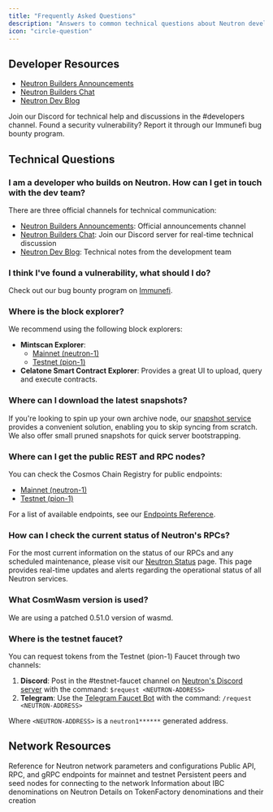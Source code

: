 ```yaml
---
title: "Frequently Asked Questions"
description: "Answers to common technical questions about Neutron development"
icon: "circle-question"
---
```


## Developer Resources

<CardGroup cols={3}>
  <Card title="Community Channels" icon="users" iconType="duotone">
    <ul className="mt-2 space-y-1">
      <li><a href="https://t.me/+Q6C_kb0xLaoxYzE1" target="_blank" className="text-primary hover:underline">Neutron Builders Announcements</a></li>
      <li><a href="https://t.me/+b9f8m8iybLdhYjE9" target="_blank" className="text-primary hover:underline">Neutron Builders Chat</a></li>
      <li><a href="https://t.me/+GK5KVutIvQhhNmNi" target="_blank" className="text-primary hover:underline">Neutron Dev Blog</a></li>
    </ul>
  </Card>
  
  <Card title="Technical Support" icon="headset" iconType="duotone" href="https://discord.gg/neutron" target="_blank">
    Join our Discord for technical help and discussions in the #developers channel.
  </Card>
  
  <Card title="Bug Bounty" icon="bug" iconType="duotone" href="https://immunefi.com/bug-bounty/neutron" target="_blank">
    Found a security vulnerability? Report it through our Immunefi bug bounty program.
  </Card>
</CardGroup>

## Technical Questions

### I am a developer who builds on Neutron. How can I get in touch with the dev team?

There are three official channels for technical communication:

- <a href="https://t.me/+Q6C_kb0xLaoxYzE1" target="_blank" className="text-primary hover:underline">Neutron Builders Announcements</a>: Official announcements channel
- <a href="https://discord.gg/neutron" target="_blank" className="text-primary hover:underline">Neutron Builders Chat</a>: Join our Discord server for real-time technical discussion
- <a href="https://t.me/+GK5KVutIvQhhNmNi" target="_blank" className="text-primary hover:underline">Neutron Dev Blog</a>: Technical notes from the development team

### I think I've found a vulnerability, what should I do?

Check out our bug bounty program on <a href="https://immunefi.com/bug-bounty/neutron" target="_blank" className="text-primary hover:underline">Immunefi</a>.

### Where is the block explorer?

We recommend using the following block explorers:

- **Mintscan Explorer**:
  - <a href="https://mintscan.io/neutron" target="_blank" className="text-primary hover:underline">Mainnet (neutron-1)</a>
  - <a href="https://mintscan.io/neutron-testnet" target="_blank" className="text-primary hover:underline">Testnet (pion-1)</a>
- **Celatone Smart Contract Explorer**: Provides a great UI to upload, query and execute contracts.

### Where can I download the latest snapshots?

If you're looking to spin up your own archive node, our <a href="https://cosmos-snapshots.neutron.org/" target="_blank" className="text-primary hover:underline">snapshot service</a> provides a convenient solution, enabling you to skip syncing from scratch. We also offer small pruned snapshots for quick server bootstrapping.

### Where can I get the public REST and RPC nodes?

You can check the Cosmos Chain Registry for public endpoints:

- <a href="https://github.com/cosmos/chain-registry/tree/master/neutron" target="_blank" className="text-primary hover:underline">Mainnet (neutron-1)</a>
- <a href="https://github.com/cosmos/chain-registry/tree/master/testnets/neutrontestnet" target="_blank" className="text-primary hover:underline">Testnet (pion-1)</a>

For a list of available endpoints, see our <a href="/resources/endpoints" className="text-primary hover:underline">Endpoints Reference</a>.

### How can I check the current status of Neutron's RPCs?

For the most current information on the status of our RPCs and any scheduled maintenance, please visit our <a href="https://status.neutron.org/" target="_blank" className="text-primary hover:underline">Neutron Status</a> page. This page provides real-time updates and alerts regarding the operational status of all Neutron services.

### What CosmWasm version is used?

We are using a patched 0.51.0 version of wasmd.

### Where is the testnet faucet?

You can request tokens from the Testnet (pion-1) Faucet through two channels:

1. **Discord**: Post in the #testnet-faucet channel on <a href="https://discord.gg/neutron" target="_blank" className="text-primary hover:underline">Neutron's Discord server</a> with the command: `$request <NEUTRON-ADDRESS>`
2. **Telegram**: Use the <a href="https://t.me/NeutronTestnetFaucet_bot" target="_blank" className="text-primary hover:underline">Telegram Faucet Bot</a> with the command: `/request <NEUTRON-ADDRESS>`

Where `<NEUTRON-ADDRESS>` is a `neutron1******` generated address.

## Network Resources

<CardGroup cols={3}>
  <Card title="Chain Parameters" icon="sliders" iconType="duotone" href="/resources/chain-parameters">
    Reference for Neutron network parameters and configurations
  </Card>
  
  <Card title="Network Endpoints" icon="network-wired" iconType="duotone" href="/resources/endpoints">
    Public API, RPC, and gRPC endpoints for mainnet and testnet
  </Card>
  
  <Card title="Peer Nodes" icon="server" iconType="duotone" href="/resources/peers">
    Persistent peers and seed nodes for connecting to the network
  </Card>
</CardGroup>

<CardGroup cols={2}>
  <Card title="IBC Denoms" icon="coins" iconType="duotone" href="/resources/ibc-denoms">
    Information about IBC denominations on Neutron
  </Card>
  
  <Card title="TokenFactory Denoms" icon="money-bill" iconType="duotone" href="/resources/tokenfactory-denoms">
    Details on TokenFactory denominations and their creation
  </Card>
</CardGroup> 